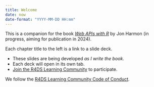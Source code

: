 ```yaml
---
title: Welcome
date: now
date-format: "YYYY-MM-DD HH:mm"
---
```


This is a companion for the book [_Web APIs with R_](https://wapir.io/) by Jon Harmon (in progress, aiming for publication in 2024).

Each chapter title to the left is a link to a slide deck.

-   These slides are being developed *as I write the book.*
-   Each deck will open in its own tab.
-   [Join the R4DS Learning Community](https://r4ds.io/join) to participate.
    
We follow the [R4DS Learning Community Code of Conduct](https://r4ds.io/conduct).
